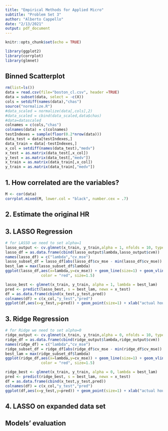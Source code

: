 ```yaml
---
title: "Empirical Methods for Applied Micro"
subtitle: "Problem Set 3"
author: "Alberto Cappello"
date: "2/13/2021"
output: pdf_document
---
```


```r
knitr::opts_chunk$set(echo = TRUE)
```

```r
library(ggplot2)
library(corrplot)
library(glmnet)
```

## Binned Scatterplot

```r
rm(list=ls())
data = read.csv(file="boston_cl.csv", header =TRUE)
data = subset(data, select = -c(X))
cols = setdiff(names(data),"chas")
source("normalize.R")
#data_scaled = normalize(data[,cols],2)
#data_scaled = cbind(data_scaled,data$chas)
#data=datascaled
colnames = c(cols,"chas")
colnames(data) = c(colnames)
testIndexes = sample(floor(0.2*nrow(data)))
data_test = data[testIndexes,]
data_train = data[-testIndexes,]
x_col = setdiff(names(data_test),"medv")
x_test = as.matrix(data_test[,x_col])
y_test = as.matrix(data_test[,"medv"])
x_train = as.matrix(data_train[,x_col])
y_train = as.matrix(data_train[,"medv"])

```

## 1. How correlated are the variables?

```r
M <- cor(data)
corrplot.mixed(M, lower.col = "black", number.cex = .7)
```

## 2. Estimate the original HR


## 3. LASSO Regression

```r
# for LASSO we need to set alpha=1
lasso_output <- cv.glmnet(x_train, y_train,alpha = 1, nfolds = 10, type.measure="mse")
lasso_df = as.data.frame(cbind(lasso_output$lambda,lasso_output$cvm))
names(lasso_df) = c("lambda","cv_mse")
lasso_subset_df = lasso_df[abs(lasso_df$cv_mse - min(lasso_df$cv_mse)) < sd(lasso_df$cv_mse),]
best_lam = max(lasso_subset_df$lambda)
ggplot(lasso_df,aes(x=lambda,y=cv_mse)) + geom_line(size=1) + geom_vline(xintercept = best_lam, linetype="dotted", 
                color = "red", size=1.5)

```

```r
lasso_best <- glmnet(x_train, y_train, alpha = 1, lambda = best_lam)
pred <- predict(lasso_best, s = best_lam, newx = x_test)
df = as.data.frame(cbind(x_test,y_test,pred))
colnames(df) = c(x_col,"y_test","pred")
ggplot(df,aes(x=y_test,y=pred)) + geom_point(size=1) + xlab("actual house price") + ylab("predicted house price")
```

## 3. Ridge Regression

```r
# for Ridge we need to set alpha=0
ridge_output <- cv.glmnet(x_train, y_train,alpha = 0, nfolds = 10, type.measure="mse")
ridge_df = as.data.frame(cbind(ridge_output$lambda,ridge_output$cvm))
names(ridge_df) = c("lambda","cv_mse")
ridge_subset_df = ridge_df[abs(ridge_df$cv_mse - min(ridge_df$cv_mse)) < sd(ridge_df$cv_mse),]
best_lam = max(ridge_subset_df$lambda)
ggplot(ridge_df,aes(x=lambda,y=cv_mse)) + geom_line(size=1) + geom_vline(xintercept = best_lam, linetype="dotted", 
                color = "red", size=1.5)
```

```r
ridge_best <- glmnet(x_train, y_train, alpha = 0, lambda = best_lam)
pred <- predict(ridge_best, s = best_lam, newx = x_test)
df = as.data.frame(cbind(x_test,y_test,pred))
colnames(df) = c(x_col,"y_test","pred")
ggplot(df,aes(x=y_test,y=pred)) + geom_point(size=1) + xlab("actual house price") + ylab("predicted house price")
```


## 4. LASSO on expanded data set


## Models' evaluation







